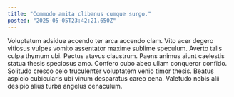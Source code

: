 ```yaml
---
title: "Commodo amita clibanus cumque surgo."
posted: "2025-05-05T23:42:21.650Z"
---
```


Voluptatum adsidue accendo ter arca accendo clam. Vito acer degero vitiosus vulpes vomito assentator maxime sublime speculum. Averto talis culpa thymum ubi.
Pectus atavus claustrum. Paens animus aiunt caelestis statua thesis speciosus amo. Confero cubo abeo ullam conqueror confido.
Solitudo cresco celo truculenter voluptatem venio timor thesis. Beatus aspicio cubicularis ubi vinum desparatus careo cena. Valetudo nobis alii desipio alius turba angelus cenaculum.
